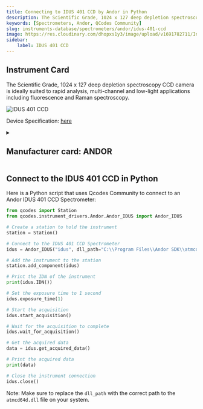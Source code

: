 ```yaml
---
title: Connecting to IDUS 401 CCD by Andor in Python
description: The Scientific Grade, 1024 x 127 deep depletion spectroscopy CCD camera is ideally suited to rapid analysis, multi-channel and low-light applications including fluorescence and Raman spectroscopy.
keywords: [Spectrometers, Andor, QCodes Community] 
slug: instruments-database/spectrometers/andor/idus-401-ccd 
image: https://res.cloudinary.com/dhopxs1y3/image/upload/v1691782711/Instruments/Spectrometers/IDUS-401-CCD/IDUS-401-CCD.png
sidebar:
    label: IDUS 401 CCD 
---
```



## Instrument Card

The Scientific Grade, 1024 x 127 deep depletion spectroscopy CCD camera is ideally suited to rapid analysis, multi-channel and low-light applications including fluorescence and Raman spectroscopy.

![IDUS 401 CCD](https://res.cloudinary.com/dhopxs1y3/image/upload/v1691782711/Instruments/Spectrometers/IDUS-401-CCD/IDUS-401-CCD.png)

Device Specification: [here](https://andor.oxinst.com/assets/uploads/products/andor/documents/andor-idus-401-specifications.pdf)

<details style={{ marginTop: "15px"}}>
<summary><h2 style={{display:'inline'}}>Manufacturer card: ANDOR</h2></summary>

![ANDOR](https://res.cloudinary.com/dhopxs1y3/image/upload/v1692806182/Instruments/Vendor%20Logos/Andor.png)

Leaders In The Development & Manufacture of Cameras, Microscopy and Spectroscopy Systems.

- Headquarters: UK
- Yearly Revenue (millions, USD): 230
- Vendor Website: [here](https://andor.oxinst.com/)

</details>


<FeaturedInstrumentVideo category="SPECTROMETERS" />

## Connect to the IDUS 401 CCD in Python





<Tabs>

<SectionsCard category="SPECTROMETERS" manufacturer="Andor"></SectionsCard>

<TabItem value="QCodes Community" label="QCodes Community">

Here is a Python script that uses Qcodes Community to connect to an Andor IDUS 401 CCD Spectrometer:

```python
from qcodes import Station
from qcodes.instrument_drivers.Andor.Andor_IDUS import Andor_IDUS

# Create a station to hold the instrument
station = Station()

# Connect to the IDUS 401 CCD Spectrometer
idus = Andor_IDUS("idus", dll_path="C:\\Program Files\\Andor SDK\\atmcd64d.dll", camera_id=0, setup=True)

# Add the instrument to the station
station.add_component(idus)

# Print the IDN of the instrument
print(idus.IDN())

# Set the exposure time to 1 second
idus.exposure_time(1)

# Start the acquisition
idus.start_acquisition()

# Wait for the acquisition to complete
idus.wait_for_acquisition()

# Get the acquired data
data = idus.get_acquired_data()

# Print the acquired data
print(data)

# Close the instrument connection
idus.close()
```

Note: Make sure to replace the `dll_path` with the correct path to the `atmcd64d.dll` file on your system.

</TabItem>
</Tabs>